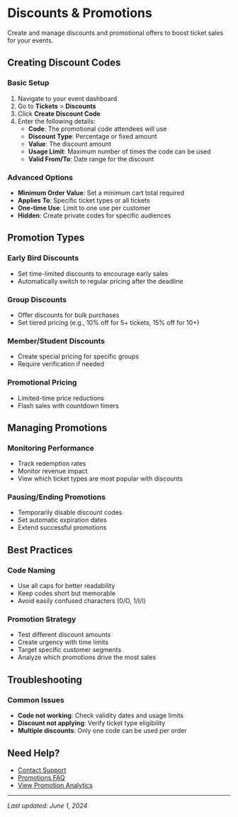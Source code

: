 # Discounts & Promotions

Create and manage discounts and promotional offers to boost ticket sales for your events.

## Creating Discount Codes

### Basic Setup
1. Navigate to your event dashboard
2. Go to **Tickets** > **Discounts**
3. Click **Create Discount Code**
4. Enter the following details:
   - **Code**: The promotional code attendees will use
   - **Discount Type**: Percentage or fixed amount
   - **Value**: The discount amount
   - **Usage Limit**: Maximum number of times the code can be used
   - **Valid From/To**: Date range for the discount

### Advanced Options
- **Minimum Order Value**: Set a minimum cart total required
- **Applies To**: Specific ticket types or all tickets
- **One-time Use**: Limit to one use per customer
- **Hidden**: Create private codes for specific audiences

## Promotion Types

### Early Bird Discounts
- Set time-limited discounts to encourage early sales
- Automatically switch to regular pricing after the deadline

### Group Discounts
- Offer discounts for bulk purchases
- Set tiered pricing (e.g., 10% off for 5+ tickets, 15% off for 10+)

### Member/Student Discounts
- Create special pricing for specific groups
- Require verification if needed

### Promotional Pricing
- Limited-time price reductions
- Flash sales with countdown timers

## Managing Promotions

### Monitoring Performance
- Track redemption rates
- Monitor revenue impact
- View which ticket types are most popular with discounts

### Pausing/Ending Promotions
- Temporarily disable discount codes
- Set automatic expiration dates
- Extend successful promotions

## Best Practices

### Code Naming
- Use all caps for better readability
- Keep codes short but memorable
- Avoid easily confused characters (0/O, 1/I/l)

### Promotion Strategy
- Test different discount amounts
- Create urgency with time limits
- Target specific customer segments
- Analyze which promotions drive the most sales

## Troubleshooting

### Common Issues
- **Code not working**: Check validity dates and usage limits
- **Discount not applying**: Verify ticket type eligibility
- **Multiple discounts**: Only one code can be used per order

## Need Help?
- [Contact Support](/troubleshooting/contact-support)
- [Promotions FAQ](/troubleshooting/faq#promotions)
- [View Promotion Analytics](#)

---
*Last updated: June 1, 2024*
